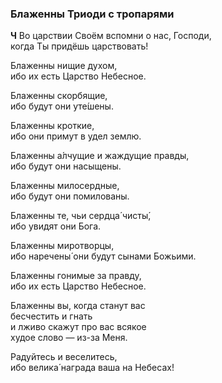 ### Блаженны Триоди с тропарями

**Ч** Во царствии Своём вспомни о нас, Господи,  
когда Ты придёшь царствовать!

Блаженны нищие духом,  
ибо их есть Царство Небесное.

Блаженны скорбящие,  
ибо будут они уте́шены.

Блаженны кроткие,  
ибо они примут в удел землю.

Блаженны а́лчущие и жаждущие правды,  
ибо будут они насыщены.

Блаженны милосердные,  
ибо будут они помилованы.

Блаженны те, чьи сердца́ чисты́,  
ибо увидят они Бога.

Блаженны миротворцы,  
ибо наречены́ они будут сынами Божьими.

Блаженны гонимые за правду,  
ибо их есть Царство Небесное.

Блаженны вы, когда станут вас  
бесчестить и гнать  
и лживо скажут про вас всякое  
худое слово — из-за Меня.

Радуйтесь и веселитесь,  
ибо велика́ награда ваша на Небесах!
